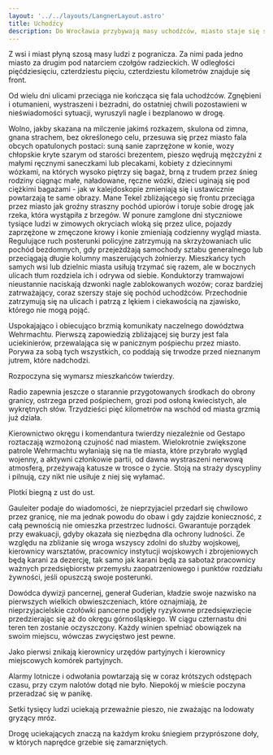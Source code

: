 ```yaml
---
layout: '../../layouts/LangnerLayout.astro'
title: Uchodźcy
description: Do Wrocławia przybywają masy uchodźców, miasto staje się strefą wojny, pojawiają się obwieszczenia, rośnie chaos i panika.
---
```


Z wsi i miast płyną szosą masy ludzi z pogranicza. Za nimi pada jedno miasto za drugim pod natarciem czołgów radzieckich. W odległości pięćdziesięciu, czterdziestu pięciu, czterdziestu kilometrów znajduje się front.

Od wielu dni ulicami przeciąga nie kończąca się fala uchodźców. Zgnębieni i otumanieni, wystraszeni i bezradni, do ostatniej chwili pozostawieni w nieświadomości sytuacji, wyruszyli nagle i bezplanowo w drogę.

Wolno, jakby skazana na milczenie jakimś rozkazem, skulona od zimna, gnana strachem, bez określonego celu, przesuwa się przez miasto fala obcych opatulonych postaci: suną sanie zaprzężone w konie, wozy chłopskie kryte szarym od starości brezentem, pieszo wędrują mężczyźni z małymi ręcznymi saneczkami lub plecakami, kobiety z dziecinnymi wózkami, na których wysoko piętrzy się bagaż, brną z trudem przez śnieg rodziny ciągnąc małe, naładowane, ręczne wózki, dzieci uginają się pod ciężkimi bagażami - jak w kalejdoskopie zmieniają się i ustawicznie powtarzają te same obrazy. Mane Tekel zbliżającego się frontu przeciąga przez miasto jak groźny straszny pochód upiorów i toruje sobie drogę jak rzeka, która wystąpiła z brzegów. W ponure zamglone dni styczniowe tysiące ludzi w zimowych okryciach wloką się przez ulice, pojazdy zaprzężone w zmęczone krowy i konie zmieniają codzienny wygląd miasta. Regulujące ruch posterunki policyjne zatrzymują na skrzyżowaniach ulic pochód bezdomnych, gdy przejeżdżają samochody sztabu generalnego lub przeciągają długie kolumny maszerujących żołnierzy. Mieszkańcy tych samych wsi lub dzielnic miasta usiłują trzymać się razem, ale w bocznych ulicach tłum rozdziela ich i odrywa od siebie. Konduktorzy tramwajowi nieustannie naciskają dzwonki nagle zablokowanych wozów; coraz bardziej zatrważający, coraz szerszy staje się pochód uchodźców. Przechodnie zatrzymują się na ulicach i patrzą z lękiem i ciekawością na zjawisko, którego nie mogą pojąć.

Uspokajająco i obiecująco brzmią komunikaty naczelnego dowództwa Wehrmachtu. Pierwszą zapowiedzią zbliżającej się burzy jest fala uciekinierów, przewalająca się w panicznym pośpiechu przez miasto. Porywa za sobą tych wszystkich, co poddają się trwodze przed nieznanym jutrem, które nadchodzi.

Rozpoczyna się wymarsz mieszkańców twierdzy.

Radio zapewnia jeszcze o starannie przygotowanych środkach do obrony granicy, ostrzega przed pośpiechem, grozi pod osłoną kwiecistych, ale wykrętnych słów. Trzydzieści pięć kilometrów na wschód od miasta grzmią już działa.

Kierownictwo okręgu i komendantura twierdzy niezależnie od Gestapo roztaczają wzmożoną czujność nad miastem. Wielokrotnie zwiększone patrole Wehrmachtu wyłaniają się na tle miasta, które przybrało wygląd wojenny, a aktywni członkowie partii, od dawna wystraszeni nerwową atmosferą, przeżywają katusze w trosce o życie. Stoją na straży dyscypliny i pilnują, czy nikt nie usiłuje z niej się wyłamać.

Plotki biegną z ust do ust.

Gauleiter podaje do wiadomości, że nieprzyjaciel przedarł się chwilowo przez granicę, nie ma jednak powodu do obaw i gdy zajdzie konieczność, z całą pewnością nie omieszka przestrzec ludności. Gwarantuje porządek przy ewakuacji, gdyby okazała się niezbędna dla ochrony ludności. Ze względu na zbliżanie się wroga wszyscy zdolni do służby wojskowej, kierownicy warsztatów, pracownicy instytucji wojskowych i zbrojeniowych będą karani za dezercję, tak samo jak karani będą za sabotaż pracownicy ważnych przedsiębiorstw przemysłu zaopatrzeniowego i punktów rozdziału żywności, jeśli opuszczą swoje posterunki.

Dowódca dywizji pancernej, generał Guderian, kładzie swoje nazwisko na pierwszych wielkich obwieszczeniach, które oznajmiają, że nieprzyjacielskie czołówki pancerne podjęły ryzykowne przedsięwzięcie przedzierając się aż do okręgu górnośląskiego. W ciągu czternastu dni teren ten zostanie oczyszczony. Każdy winien spełniać obowiązek na swoim miejscu, wówczas zwycięstwo jest pewne.

Jako pierwsi znikają kierownicy urzędów partyjnych i kierownicy miejscowych komórek partyjnych.

Alarmy lotnicze i odwołania powtarzają się w coraz krótszych odstępach czasu, przy czym nalotów dotąd nie było. Niepokój w mieście poczyna przeradzać się w panikę.

Setki tysięcy ludzi uciekają przeważnie pieszo, nie zważając na lodowaty gryzący mróz.

Drogę uciekających znaczą na każdym kroku śniegiem przyprószone doły, w których naprędce grzebie się zamarzniętych.